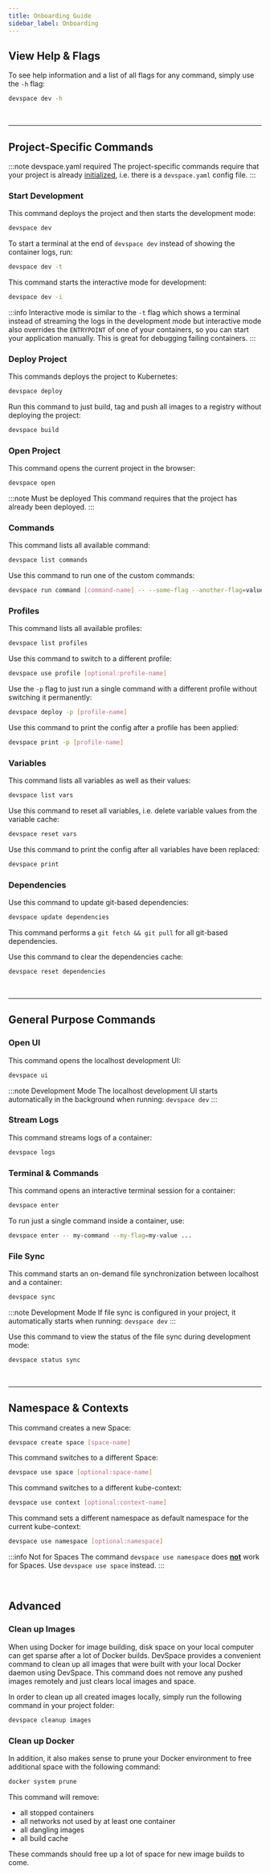 ```yaml
---
title: Onboarding Guide
sidebar_label: Onboarding
---
```


## View Help & Flags
To see help information and a list of all flags for any command, simply use the `-h` flag:
```bash
devspace dev -h
```

<br/>

---


## Project-Specific Commands

:::note devspace.yaml required
The project-specific commands require that your project is already [initialized](../getting-started/initialize-project.mdx), i.e. there is a `devspace.yaml` config file.
:::


### Start Development
This command deploys the project and then starts the development mode:
```bash
devspace dev
```

To start a terminal at the end of `devspace dev` instead of showing the container logs, run:
```bash
devspace dev -t
```

This command starts the interactive mode for development:
```bash
devspace dev -i
```
:::info
Interactive mode is similar to the `-t` flag which shows a terminal instead of streaming the logs in the development mode but interactive mode also overrides the `ENTRYPOINT` of one of your containers, so you can start your application manually. This is great for debugging failing containers.
:::


### Deploy Project
This commands deploys the project to Kubernetes:
```bash
devspace deploy
```

Run this command to just build, tag and push all images to a registry without deploying the project:
```bash
devspace build
```


### Open Project
This command opens the current project in the browser:
```bash
devspace open
```

:::note Must be deployed
This command requires that the project has already been deployed.
:::


### Commands
This command lists all available command:
```bash
devspace list commands
```

Use this command to run one of the custom commands:
```bash
devspace run command [command-name] -- --some-flag --another-flag=value
```


### Profiles
This command lists all available profiles:
```bash
devspace list profiles
```

Use this command to switch to a different profile:
```bash
devspace use profile [optional:profile-name]
```

Use the `-p` flag to just run a single command with a different profile without switching it permanently:
```bash
devspace deploy -p [profile-name]
```

Use this command to print the config after a profile has been applied:
```bash
devspace print -p [profile-name]
```


### Variables
This command lists all variables as well as their values:
```bash
devspace list vars
```

Use this command to reset all variables, i.e. delete variable values from the variable cache:
```bash
devspace reset vars
```

Use this command to print the config after all variables have been replaced:
```bash
devspace print
```


### Dependencies
Use this command to update git-based dependencies:
```bash
devspace update dependencies
```
This command performs a `git fetch && git pull` for all git-based dependencies.

Use this command to clear the dependencies cache:
```bash
devspace reset dependencies
```

<br/>

---

## General Purpose Commands

### Open UI
This command opens the localhost development UI:
```bash
devspace ui
```
:::note Development Mode
The localhost development UI starts automatically in the background when running: `devspace dev`
:::


### Stream Logs
This command streams logs of a container:
```bash
devspace logs
```


### Terminal & Commands
This command opens an interactive terminal session for a container:
```bash
devspace enter
```

To run just a single command inside a container, use:
```bash
devspace enter -- my-command --my-flag=my-value ...
```


### File Sync
This command starts an on-demand file synchronization between localhost and a container:
```bash
devspace sync
```

:::note Development Mode
If file sync is configured in your project, it automatically starts when running: `devspace dev`
:::

Use this command to view the status of the file sync during development mode:
```bash
devspace status sync
```


<br/>

---


## Namespace & Contexts
This command creates a new Space:
```bash
devspace create space [space-name]
```

This command switches to a different Space:
```bash
devspace use space [optional:space-name]
```

This command switches to a different kube-context:
```bash
devspace use context [optional:context-name]
```

This command sets a different namespace as default namespace for the current kube-context:
```bash
devspace use namespace [optional:namespace]
```

:::info Not for Spaces
The command `devspace use namespace` does **<u>not</u>** work for Spaces. Use `devspace use space` instead.
:::


<br/>

## Advanced

### Clean up Images
When using Docker for image building, disk space on your local computer can get sparse after a lot of Docker builds. DevSpace provides a convenient command to clean up all images that were built with your local Docker daemon using DevSpace. This command does not remove any pushed images remotely and just clears local images and space.

In order to clean up all created images locally, simply run the following command in your project folder:
```bash
devspace cleanup images
```

### Clean up Docker
In addition, it also makes sense to prune your Docker environment to free additional space with the following command:

```bash
docker system prune
```

This command will remove:
- all stopped containers
- all networks not used by at least one container
- all dangling images
- all build cache

These commands should free up a lot of space for new image builds to come.
